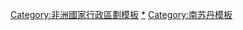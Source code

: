 [[Category:非洲國家行政區劃模板‎|Category:非洲國家行政區劃模板‎]]
[[Category:南苏丹行政区划|*]]
[[Category:南苏丹模板|Category:南苏丹模板]]
